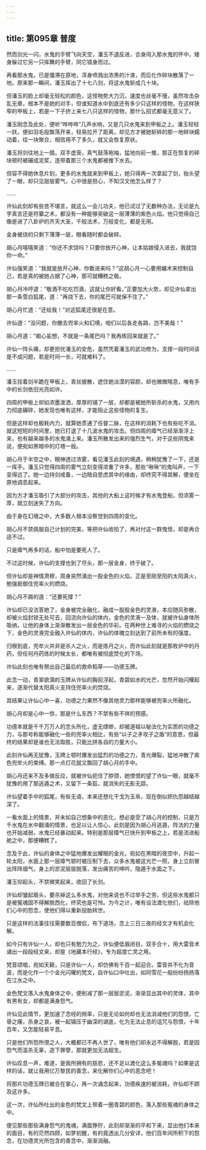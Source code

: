 ```yaml
---
---
---
```

title: 第095章 普度
---





然而剑光一闪，水鬼的手臂飞向天空，潘玉不退反进，合身闯入那水鬼的怀中，矮身躲过它另一只挥舞的手臂，同它错身而过。

再看那水鬼，已是僵滞在原地，浑身喷溅出浓黑的汁液，而后化作碎块散落了一地。原来那一瞬间，潘玉挥出了十七八剑，将这水鬼斩成几十块。

但潘玉的脸上却毫无轻松的颜色，这怪物势大力沉，速度也丝毫不慢，虽然攻击杂乱无章，根本不是她的对手，但谁知道水中到底还有多少只这样的怪物，在这样狭窄的甲板上，若是一下子挤上来七八只这样的怪物，那什么招式都毫无意义了。

潘玉刚念及此处，便听“哗哗哗”几声水响，又是几只水鬼来到甲板之上。潘玉轻轻一跃，便如羽毛般飘荡开来，轻易拉开了距离，却见方才被她斩碎的那一地碎块蠕动着，往一块聚合，相信用不了多久，就又会恢复原状。

潘玉将剑往地上一插，双手虚笼，真气鼓荡袍袖，猛地向前一推，那正在恢复的碎块顿时被碾成泥浆，连带着那三个水鬼都被推下水去。

但容不得她休息片刻，更多的水鬼就来到甲板上，她只得再一次拿起了剑，抬头望了一眼，却只见层层雾气，心中很是担心，不知汉文他怎么样了？

……

许仙此刻却有些苦不堪言，就这么一会儿功夫，他已试过了无数种办法，无论是九字真言还是符纂之术，都没有一种能够突破这一层薄薄的紫色火焰。他只觉得自己像是进了八卦炉的齐天大圣，千般法术，万般变化，都是无用。

金身被烧的只剩下薄薄一层，眼看随时都会破碎。

胡心月嘻嘻笑道：“你还不求饶吗？只要你放开心神，让本姑娘侵入进去，我就饶你一命。”

许仙强笑道：“我就是放开心神，你敢进来吗？”这胡心月一心要用媚术来控制自己，若是真的被她占据了心神，那可就糟糕之极。

胡心月冷哼道：“敬酒不吃吃罚酒，这就让你好看。”正要加大火势，却见许仙拿出那一条雪白狐尾，道：“再烧下去，你的尾巴可就保不住了。”

胡心月忙道：“还给我！”对这狐尾还很是在意。

许仙道：“没问题，你撤去兜率火和幻境，咱们以后各走各路，岂不美哉！”

胡心月道：“痴心妄想，不就是一条尾巴吗？我再练回来就是了。”

许仙一阵头痛，却更担忧潘玉的安危，虽然凭着潘玉的武功修为，支撑一段时间该是不成问题，若是时间一长，可就难料了。

……

潘玉拄着剑半跪在甲板上，青丝披散，遮住她淡漠的容颜，却也微微喘息，唯有手中的长剑依旧光亮如许。

四周的甲板上却如浓墨泼洒，厚厚的铺了一层，却都是被她所斩杀的水鬼，又用内力彻底碾碎，她发现也唯有这样，才能阻止这些怪物的复生。

但是这样却也极耗内力，就算她贯通了任督二脉，在这样的消耗下也有些吃不消。就这短短的时间里，她已打退了十几波水鬼的攻击。但四周的瘴气已经渐渐浮上来，也有越来越多的水鬼涌上来。潘玉所散发出来的强烈生气，对于这些阴鬼来说，便宛如黑暗中的灯塔一般。

胡心月于半空之中，眼神透过浓雾，看见潘玉此刻的境遇，稍稍犹豫了一下，还是一挥手。潘玉只觉得四周的雾气立刻变得浓重了许多，那些“啾啾”的鬼叫声，一下变得远了。她一边持剑戒备，一边暗自思虑其中的缘由，却终究不得其解，便坐在原地调息起来。

因为方才潘玉吸引了大部分的攻击，其他的大船上这时候才有水鬼登船，但浓雾一厚，就立刻迷失了方向。

由于身在幻境之中，大多数人根本没察觉到四周的变化。

胡心月不禁佩服自己计划的完美，等把许仙收拾了，再对付这一群鬼怪，却是再合适不过。

只是瘴气再多的话，船中怕是要死人了。

不过这时候，许仙的支撑也到了尽头，那一层金身，终于破了。

但许仙却是神情肃穆，周身突然涌出一股金色的火焰，正是至刚至阳的太阳真火，勉强抵御住兜率火的燃烧。

胡心月不屑的道：“还要死撑？”

许仙却已没法答她了，金身被完全融化，融成一股股金色的灵液，本应随风弥散，却被火焰封锁无处可去，回流向许仙的体内，金色的灵液一及体，就被许仙身体所吸纳，让他的身体上渐渐散发出一层金色的华彩。在两种世上难寻的火焰的燃烧之下，金色的灵液完全融入许仙的体内，许仙的体魄立刻达到了前所未有的强度。

归根到底，兜牟火并非是杀人之火，而是炼丹之火，而许仙此刻就是那枚炉中的丹药，但任何丹药炼的时候太长，都唯有被彻底焚化的下场。

许仙此刻也唯有祭出自己最后的救命稻草——功德玉牌。

此念一动，青翠欲滴的玉牌从许仙的胸前浮起，青碧如水的光芒，忽然开始闪耀起来，逐渐代替太阳真火支持住兜率火的焚烧。

其结果让许仙心中一喜，功德之力果然不像其他灵力那样能够被兜率火所融化。

胡心月却是心中一惊，那是什么东西？不禁有些不祥的预感。

功德本就是千千万万人的念头所化，虚无缥缈，却被道祖以秘法化为实质的功德之力，与那号称能够融化一些的兜率火相比，有些“以子之矛攻子之盾”的意思，但最终的结果却是谁也无法取胜，只能比拼各自的力量大小。

此刻许仙再无犹豫，玉牌上顿时爆发出猛烈的功德之力，青光爆裂，猛地冲散了紫色兜牟火的束缚。那一点灯花就又飘回了胡心月的手中。

胡心月还来不及多做反应，就被许仙扼住了脖颈，她恨恨的望了许仙一眼，就毫不犹豫的用了那逃遁之术，又留下一条狐，就消失的无影无踪。

许仙望着手中的狐尾，有些无语，本来还想化干戈为玉帛，现在倒似把仇怨越结越深了。

一看水面上的情景，并未如自己想象中的恶化，想必是受了胡心月的控制，只是万千水鬼在水中翻涌的情景，也足以让人惊心，此刻是因为胡心月逃遁，阵法的力量也开始减弱，水鬼已经暴动起来。特别是那层瘴气已快升到甲板之上，若是流进船舱之中，那便糟糕了。

念及于此，许仙的身体之中猛地爆发出耀眼的金光，宛如在黑暗的夜空中，升起一轮太阳，水面上那一层瘴气顿时被压制下去，众多水鬼被这光芒一照，身上立刻冒出阵阵烟气，身上的淤泥层层脱落，发出痛苦的呻吟，隐遁于水面之下。

潘玉仰起头，不禁微笑起来，收回了长剑。

许仙却皱起眉头，要杀掉这么多水鬼，对他来说也不过举手之劳，但这些水鬼都只是被冤魂固不得解脱西化，终究也是可怜。为今之计，唯有设法渡化他们，祛除他们心中的怨念，使他们得以重新投胎转世。

只是这样的法事往往需要数百僧侣，布下道场，念上三日三夜的经文才有机会化解。

如今只有许仙一人，却也只有勉力为之，许仙便低眉闭目，双手合十，用大雷音术诵出一段段经文来，却是《地藏本行经》，专为超度亡灵之用。

梵音颂唱，宛如天籁，只是许仙一人，却仿佛有千百一起迎合。雷音并不化为音波，而是化作一个个金光闪曜的梵文，自许仙口中吐出，如同雪花一般纷纷扬扬落在江水之中。

金色梵文落入水鬼身体之中，便削减了那一层层淤泥，渐渐显出其中的灵体，其中有男有女，却都是满身怨气。

许仙见此情节，更加速了念经的频率，只是无论如何却也无法消减他们的怨恨，亡骨之痛，杀身之哀，被一起镇压于幽深的湖底，化为无法止息的诅咒与怨恨，十年百年，又怎能轻易平息。

只是他们所怨所恨之人，大概都已不再人世了，唯有他们却永远不得解脱，若是因怨气而滥杀无辜，造下罪孽，那就更加无法超生。

许仙叹息一声，难道，是我所拥有的慈悲，还不足以渡化这么多冤魂吗？如果是这样的话，就让我用亿万黎民的善念，来化解你们心中的恶念吧！

将那片功德玉牌已被合在掌心，再一次诵念起来，功德疾速的被消耗，许仙却不顾及这许多。

这一次，许仙所吐出的金色的梵文上带着一圈青碧的颜色，落入那些冤魂的身体之中。

便见那些那些满身怨气的鬼魂，满面狰狞，此刻却渐渐的平和下来，显出他们本来的面目，有的茫然四顾，如梦初醒，有的竟透出几分安详，他们百年间所积下的怨念，在功德灵光所包含的善念中，渐渐消融。